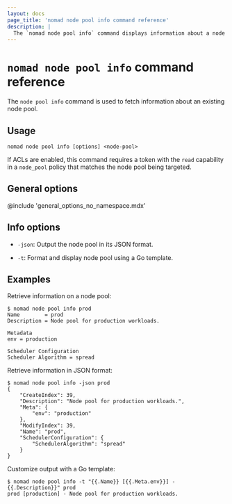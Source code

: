 ```yaml
---
layout: docs
page_title: 'nomad node pool info command reference'
description: |
  The `nomad node pool info` command displays information about a node pool.
---
```


# `nomad node pool info` command reference

The `node pool info` command is used to fetch information about an existing
node pool.

## Usage

```plaintext
nomad node pool info [options] <node-pool>
```

If ACLs are enabled, this command requires a token with the `read` capability
in a `node_pool` policy that matches the node pool being targeted.

## General options

@include 'general_options_no_namespace.mdx'

## Info options

- `-json`: Output the node pool in its JSON format.

- `-t`: Format and display node pool using a Go template.

## Examples

Retrieve information on a node pool:

```shell-session
$ nomad node pool info prod
Name        = prod
Description = Node pool for production workloads.

Metadata
env = production

Scheduler Configuration
Scheduler Algorithm = spread
```

Retrieve information in JSON format:

```shell-session
$ nomad node pool info -json prod
{
    "CreateIndex": 39,
    "Description": "Node pool for production workloads.",
    "Meta": {
        "env": "production"
    },
    "ModifyIndex": 39,
    "Name": "prod",
    "SchedulerConfiguration": {
        "SchedulerAlgorithm": "spread"
    }
}
```

Customize output with a Go template:

```shell-session
$ nomad node pool info -t "{{.Name}} [{{.Meta.env}}] - {{.Description}}" prod
prod [production] - Node pool for production workloads.
```
